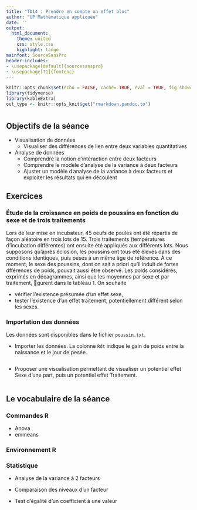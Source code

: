 ```yaml
---
title: "TD14 : Prendre en compte un effet bloc"
author: "UP Mathématique appliquée"
date: ''
output:
  html_document:
    theme: united
    css: style.css
    highlight: tango
mainfont: SourceSansPro
header-includes:
- \usepackage[default]{sourcesanspro}
- \usepackage[T1]{fontenc}
---
```



```r
knitr::opts_chunk$set(echo = FALSE, cache= TRUE, eval = TRUE, fig.show='hide', message = FALSE, warning = FALSE, results = 'hide' )
library(tidyverse)
library(kableExtra)
out_type <- knitr::opts_knit$get("rmarkdown.pandoc.to")
```


# {.tabset .tabset-fade .tabset-pills}

##  Objectifs de la séance  

* Visualisation de données
  - Visualiser des différences de lien entre deux variables quantitatives
  
* Analyse de données
   - Comprendre la notion d'interaction entre deux facteurs
   - Comprendre le modèle d'analyse de la variance à deux facteurs
   - Ajuster un modèle d'analyse de la variance  à deux facteurs et exploiter les résultats qui en découlent
  
  
## Exercices 

### Étude de la croissance en poids de poussins en fonction du sexe et de trois traitements

Lors de leur mise en incubateur, 45 oeufs de poules ont été répartis de façon aléatoire en trois lots de 15. Trois traitements (températures d'incubation différentes) ont ensuite été appliqués aux différents lots. Nous supposons qu'après éclosion, les poussins ont tous été élevés dans des conditions identiques, puis pesés à un même âge de référence. À ce moment, le sexe des poussins, dont on sait a priori qu'il induit de fortes dfférences de poids, pouvait aussi être observé. 
Les poids considérés, exprimés en décagrammes, ainsi que les moyennes par sexe et par traitement, gurent dans le tableau 1. 
On souhaite 

* vérifier  l'existence présumée d'un effet sexe,
* tester l'existence d'un effet traitement, potentiellement différent selon les sexes.

### Importation des données 

Les données sont disponibles dans le fichier  `poussin.txt`. 

* Importer les données. La colonne `Rdt ` indique le gain de poids entre la naissance et le jour de pesée.

```r

```

* Proposer une visualisation permettant de visualiser un potentiel effet Sexe d'une part, puis un potentiel effet Traitement.

```r

```



## Le vocabulaire de la séance

### Commandes R
- Anova
- emmeans

### Environnement R


### Statistique 
- Analyse de la variance à 2 facteurs
- Comparaison des niveaux d'un facteur

- Test d'égalité d'un coefficient à une valeur